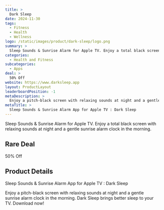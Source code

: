 ```yaml
---
title: >
  Dark Sleep
date: 2024-11-30
tags:
  - Fitness
  - Health
  - Wellness
logo: /static/images/product/dark-sleep/logo.png
summary: >
  Sleep Sounds & Sunrise Alarm for Apple TV. Enjoy a total black screen with relaxing sounds at night and a gentle sunrise alarm clock in the morning.
categories:
  - Health and Fitness
subcategories:
  - Apps
deal: >
  50% Off
website: https://www.darksleep.app
layout: ProductLayout
leaderboardPosition: -1
metaDescription: >
  Enjoy a pitch-black screen with relaxing sounds at night and a gentle sunrise alarm clock in the morning. Dark Sleep brings better sleep to your TV. Download now!
metaTitle: >
  Sleep Sounds & Sunrise Alarm App for Apple TV : Dark Sleep
---
```

Sleep Sounds & Sunrise Alarm for Apple TV. Enjoy a total black screen with relaxing sounds at night and a gentle sunrise alarm clock in the morning.

## Rare Deal

50% Off

## Product Details

Sleep Sounds & Sunrise Alarm App for Apple TV : Dark Sleep

Enjoy a pitch-black screen with relaxing sounds at night and a gentle sunrise alarm clock in the morning. Dark Sleep brings better sleep to your TV. Download now!
